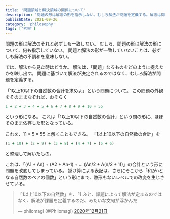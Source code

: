```yaml
---
title: '問題領域と解決領域の関係について'
description: '問題の形は解法の形を指示しない。むしろ解法が問題を定義する。解法は問題をどう捉えたかを映し出す'
publishDate: 2021-09-26
category: 'philosophy'
tags: ['考察']
---
```


問題の形は解法のそれと必ずしも一致しない。
むしろ、問題の形は解法の形について、何も指示していない。
問題と解法の形が一致していないことは、必ずしも解法の不調和を意味しない。

では、解法から見た時はどうか。
解法は、「問題」なるものをどのように捉えたかを映し出す。
問題に基づいて解法が決定されるのではなく、むしろ解法が問題を定義する。

「1以上10以下の自然数の合計を求めよ」という問題について。
この問題の外観をそのままなぞれば、おそらく

```ruby
1 + 2 + 3 + 4 + 5 + 6 + 7 + 8 + 9 + 10 = 55
```

という形になる。
これは「1以上10以下の自然数の合計」という問の形に、ほぼそのまま依存した形となっている。

これを、11 * 5 = 55 と解くこともできる。
「1以上10以下の自然数の合計」を

```ruby
(1 + 10) + (2 + 9) + (3 + 8) + (4 + 7) + (5 + 6)
```

と整理して解いたもの。

これは、「(A1 + An) + (A2 + An-1) + ... (An/2 + A(n/2 + 1))」の合計という形に問題を改変してしまっている。
掛け算による表記は、さらにそこから「和がnとなる自然数のペアの個数」という形にまで、跡形もないレベルでの改変を生じさせている。

> 「1以上10以下の自然数」を、「1 ふと、課題によって解法が定まるのではなく、解法が課題を定義するのだ、みたいな文句が浮かんだ
>
> — philomagi (@Philomagi) [2020年12月21日](https://twitter.com/Philomagi/status/1340880443126648832?ref_src=twsrc%5Etfw)
